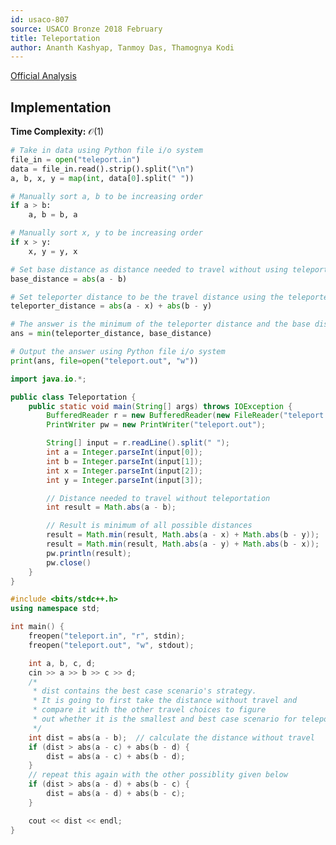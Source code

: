 ```yaml
---
id: usaco-807
source: USACO Bronze 2018 February
title: Teleportation
author: Ananth Kashyap, Tanmoy Das, Thamognya Kodi
---
```


[Official Analysis](http://www.usaco.org/current/data/sol_teleport_bronze_feb18.html)

## Implementation

**Time Complexity:** $\mathcal{O}(1)$

<LanguageSection>

<PySection>

```py
# Take in data using Python file i/o system
file_in = open("teleport.in")
data = file_in.read().strip().split("\n")
a, b, x, y = map(int, data[0].split(" "))

# Manually sort a, b to be increasing order
if a > b:
	a, b = b, a

# Manually sort x, y to be increasing order
if x > y:
	x, y = y, x

# Set base distance as distance needed to travel without using teleporter
base_distance = abs(a - b)

# Set teleporter distance to be the travel distance using the teleporter
teleporter_distance = abs(a - x) + abs(b - y)

# The answer is the minimum of the teleporter distance and the base distance
ans = min(teleporter_distance, base_distance)

# Output the answer using Python file i/o system
print(ans, file=open("teleport.out", "w"))
```

</PySection>

<JavaSection>

```java
import java.io.*;

public class Teleportation {
	public static void main(String[] args) throws IOException {
		BufferedReader r = new BufferedReader(new FileReader("teleport.in"));
		PrintWriter pw = new PrintWriter("teleport.out");

		String[] input = r.readLine().split(" ");
		int a = Integer.parseInt(input[0]);
		int b = Integer.parseInt(input[1]);
		int x = Integer.parseInt(input[2]);
		int y = Integer.parseInt(input[3]);

		// Distance needed to travel without teleportation
		int result = Math.abs(a - b);

		// Result is minimum of all possible distances
		result = Math.min(result, Math.abs(a - x) + Math.abs(b - y));
		result = Math.min(result, Math.abs(a - y) + Math.abs(b - x));
		pw.println(result);
		pw.close()
	}
}
```

</JavaSection>

<CPPSection>

```cpp
#include <bits/stdc++.h>
using namespace std;

int main() {
	freopen("teleport.in", "r", stdin);
	freopen("teleport.out", "w", stdout);

	int a, b, c, d;
	cin >> a >> b >> c >> d;
	/*
	 * dist contains the best case scenario's strategy.
	 * It is going to first take the distance without travel and
	 * compare it with the other travel choices to figure
	 * out whether it is the smallest and best case scenario for teleporting
	 */
	int dist = abs(a - b);  // calculate the distance without travel
	if (dist > abs(a - c) + abs(b - d) {
		dist = abs(a - c) + abs(b - d);
	}
	// repeat this again with the other possiblity given below
	if (dist > abs(a - d) + abs(b - c) {
		dist = abs(a - d) + abs(b - c);
	}

	cout << dist << endl;
}
```
</CPPSection>

</LanguageSection>
